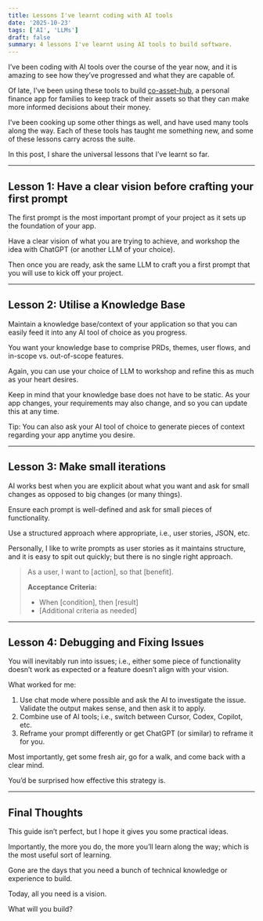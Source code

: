 ```yaml
---
title: Lessons I've learnt coding with AI tools
date: '2025-10-23'
tags: ['AI', 'LLMs']
draft: false
summary: 4 lessons I've learnt using AI tools to build software.
---
```


I’ve been coding with AI tools over the course of the year now, and it is amazing to see how they’ve progressed and what they are capable of.

Of late, I’ve been using these tools to build [co-asset-hub](https://co-asset-hub.lovable.app/), a personal finance app for families to keep track of their assets so that they can make more informed decisions about their money.

I’ve been cooking up some other things as well, and have used many tools along the way. Each of these tools has taught me something new, and some of these lessons carry across the suite.

In this post, I share the universal lessons that I’ve learnt so far.

---

## Lesson 1: Have a clear vision before crafting your first prompt

The first prompt is the most important prompt of your project as it sets up the foundation of your app.

Have a clear vision of what you are trying to achieve, and workshop the idea with ChatGPT (or another LLM of your choice).

Then once you are ready, ask the same LLM to craft you a first prompt that you will use to kick off your project.

---

## Lesson 2: Utilise a Knowledge Base

Maintain a knowledge base/context of your application so that you can easily feed it into any AI tool of choice as you progress.

You want your knowledge base to comprise PRDs, themes, user flows, and in-scope vs. out-of-scope features.

Again, you can use your choice of LLM to workshop and refine this as much as your heart desires.

Keep in mind that your knowledge base does not have to be static. As your app changes, your requirements may also change, and so you can update this at any time.

Tip: You can also ask your AI tool of choice to generate pieces of context regarding your app anytime you desire.

---

## Lesson 3: Make small iterations

AI works best when you are explicit about what you want and ask for small changes as opposed to big changes (or many things).

Ensure each prompt is well-defined and ask for small pieces of functionality.

Use a structured approach where appropriate, i.e., user stories, JSON, etc.

Personally, I like to write prompts as user stories as it maintains structure, and it is easy to spit out quickly; but there is no single right approach.

> As a user, I want to [action], so that [benefit].
>
> **Acceptance Criteria:**
> - When [condition], then [result]
> - [Additional criteria as needed]

---

## Lesson 4: Debugging and Fixing Issues

You will inevitably run into issues; i.e., either some piece of functionality doesn’t work as expected or a feature doesn’t align with your vision.

What worked for me:

1. Use chat mode where possible and ask the AI to investigate the issue. Validate the output makes sense, and then ask it to apply.
2. Combine use of AI tools; i.e., switch between Cursor, Codex, Copilot, etc.
3. Reframe your prompt differently or get ChatGPT (or similar) to reframe it for you.

Most importantly, get some fresh air, go for a walk, and come back with a clear mind. 

You’d be surprised how effective this strategy is.

---

## Final Thoughts

This guide isn’t perfect, but I hope it gives you some practical ideas.

Importantly, the more you do, the more you’ll learn along the way; which is the most useful sort of learning.

Gone are the days that you need a bunch of technical knowledge or experience to build.

Today, all you need is a vision.

What will you build?
